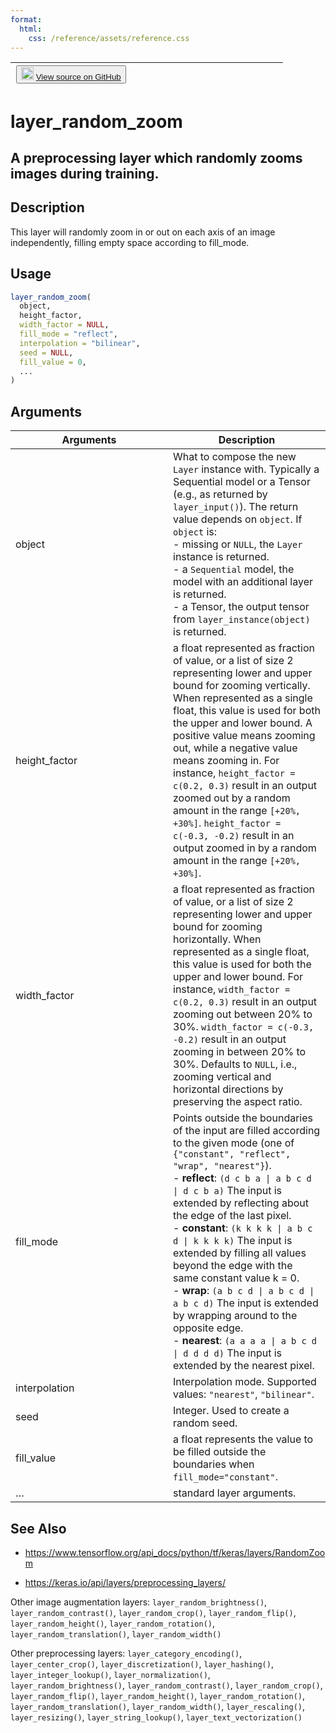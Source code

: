 ```yaml
---
format:
  html:
    css: /reference/assets/reference.css
---
```


| <button class="button"> ![](/reference/assets/GitHub-Mark-32px.png){width="20"} [View source on GitHub](https://github.com/rstudio/keras//blob/main/R/layers-preprocessing.R#L415) </button> |
|:------------------------------:|:--------------------------------------:|

# layer_random_zoom

## A preprocessing layer which randomly zooms images during training.

## Description
This layer will randomly zoom in or out on each axis of an image independently, filling empty space according to fill_mode. 


## Usage
```r
layer_random_zoom( 
  object, 
  height_factor, 
  width_factor = NULL, 
  fill_mode = "reflect", 
  interpolation = "bilinear", 
  seed = NULL, 
  fill_value = 0, 
  ... 
) 
```

## Arguments
|Arguments|Description|
|---|---|
| object | What to compose the new `Layer` instance with. Typically a Sequential model or a Tensor (e.g., as returned by `layer_input()`). The return value depends on `object`. If `object` is: <br>- missing or `NULL`, the `Layer` instance is returned. <br>- a `Sequential` model, the model with an additional layer is returned. <br>- a Tensor, the output tensor from `layer_instance(object)` is returned.  |
| height_factor | a float represented as fraction of value, or a list of size 2 representing lower and upper bound for zooming vertically. When represented as a single float, this value is used for both the upper and lower bound. A positive value means zooming out, while a negative value means zooming in. For instance, `height_factor = c(0.2, 0.3)` result in an output zoomed out by a random amount in the range `[+20%, +30%]`. `height_factor = c(-0.3, -0.2)` result in an output zoomed in by a random amount in the range `[+20%, +30%]`. |
| width_factor | a float represented as fraction of value, or a list of size 2 representing lower and upper bound for zooming horizontally. When represented as a single float, this value is used for both the upper and lower bound. For instance, `width_factor = c(0.2, 0.3)` result in an output zooming out between 20% to 30%. `width_factor = c(-0.3, -0.2)` result in an output zooming in between 20% to 30%. Defaults to `NULL`, i.e., zooming vertical and horizontal directions by preserving the aspect ratio. |
| fill_mode | Points outside the boundaries of the input are filled according to the given mode (one of `{"constant", "reflect", "wrap", "nearest"}`). <br>- **reflect**: `(d c b a | a b c d | d c b a)` The input is extended by reflecting about the edge of the last pixel. <br>- **constant**: `(k k k k | a b c d | k k k k)` The input is extended by filling all values beyond the edge with the same constant value k = 0. <br>- **wrap**: `(a b c d | a b c d | a b c d)` The input is extended by wrapping around to the opposite edge. <br>- **nearest**: `(a a a a | a b c d | d d d d)` The input is extended by the nearest pixel.  |
| interpolation | Interpolation mode. Supported values: `"nearest"`, `"bilinear"`. |
| seed | Integer. Used to create a random seed. |
| fill_value | a float represents the value to be filled outside the boundaries when `fill_mode="constant"`. |
| ... | standard layer arguments. |






## See Also

- [https://www.tensorflow.org/api_docs/python/tf/keras/layers/RandomZoom](https://www.tensorflow.org/api_docs/python/tf/keras/layers/RandomZoom)

- [https://keras.io/api/layers/preprocessing_layers/](https://keras.io/api/layers/preprocessing_layers/)

Other image augmentation layers:  `layer_random_brightness()`, `layer_random_contrast()`, `layer_random_crop()`, `layer_random_flip()`, `layer_random_height()`, `layer_random_rotation()`, `layer_random_translation()`, `layer_random_width()`

Other preprocessing layers:  `layer_category_encoding()`, `layer_center_crop()`, `layer_discretization()`, `layer_hashing()`, `layer_integer_lookup()`, `layer_normalization()`, `layer_random_brightness()`, `layer_random_contrast()`, `layer_random_crop()`, `layer_random_flip()`, `layer_random_height()`, `layer_random_rotation()`, `layer_random_translation()`, `layer_random_width()`, `layer_rescaling()`, `layer_resizing()`, `layer_string_lookup()`, `layer_text_vectorization()`

